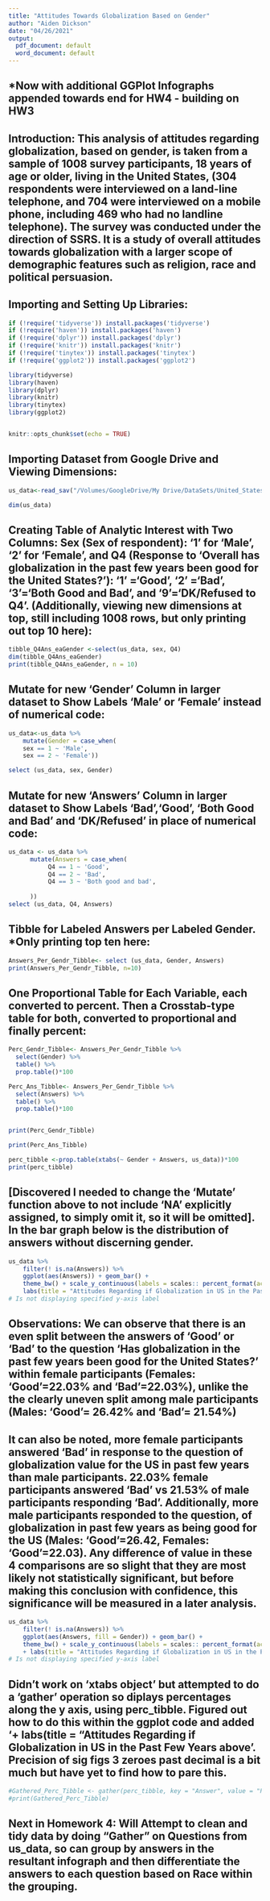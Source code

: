 ```yaml
---
title: "Attitudes Towards Globalization Based on Gender"
author: "Aiden Dickson"
date: "04/26/2021" 
output:
  pdf_document: default
  word_document: default
---
```

## *Now with additional GGPlot Infographs appended towards end for HW4 - building on HW3

## Introduction: This analysis of attitudes regarding globalization, based on gender, is taken from a sample of 1008 survey participants, 18 years of age or older, living in the United States, (304 respondents were interviewed on a land-line telephone, and 704 were interviewed on a mobile phone, including 469 who had no landline telephone). The survey was conducted under the direction of SSRS. It is a study of overall attitudes towards globalization with a larger scope of demographic features such as religion, race and political persuasion. 

## Importing and Setting Up Libraries:

```r
if (!require('tidyverse')) install.packages('tidyverse')
if (!require('haven')) install.packages('haven')
if (!require('dplyr')) install.packages('dplyr')
if (!require('knitr')) install.packages('knitr')
if (!require('tinytex')) install.packages('tinytex')
if (!require('ggplot2')) install.packages('ggplot2')

library(tidyverse)
library(haven)
library(dplyr)
library(knitr)
library(tinytex)
library(ggplot2)


knitr::opts_chunk$set(echo = TRUE)
```


## Importing Dataset from Google Drive and Viewing Dimensions:

```r
us_data<-read_sav("/Volumes/GoogleDrive/My Drive/DataSets/United_States_April_2020_Topline_WEB_FINAL.sav")

dim(us_data)
```

## Creating Table of Analytic Interest with Two Columns: Sex (Sex of respondent): ‘1’ for ‘Male’, ‘2’ for ‘Female’, and Q4 (Response to ‘Overall has globalization in the past few years been good for the United States?’):  ‘1’ =‘Good’, ‘2’ =‘Bad’, ‘3’=‘Both Good and Bad’, and ‘9’=‘DK/Refused to Q4’.  (Additionally, viewing new dimensions at top, still including 1008 rows, but only printing out top 10 here):

```r
tibble_Q4Ans_eaGender <-select(us_data, sex, Q4) 
dim(tibble_Q4Ans_eaGender)
print(tibble_Q4Ans_eaGender, n = 10)
```

## Mutate for new 'Gender' Column in larger dataset to Show Labels 'Male' or 'Female' instead of numerical code:

```r
us_data<-us_data %>% 
    mutate(Gender = case_when( 
    sex == 1 ~ 'Male',
    sex == 2 ~ 'Female')) 

select (us_data, sex, Gender)
```

## Mutate for new 'Answers' Column in larger dataset to Show Labels 'Bad','Good', 'Both Good and Bad' and 'DK/Refused' in place of numerical code:

```r
us_data <- us_data %>% 
      mutate(Answers = case_when(
           Q4 == 1 ~ 'Good',
           Q4 == 2 ~ 'Bad',
           Q4 == 3 ~ 'Both good and bad',
        
      ))
select (us_data, Q4, Answers)
```

## Tibble for Labeled Answers per Labeled Gender. *Only printing top ten here:

```r
Answers_Per_Gendr_Tibble<- select (us_data, Gender, Answers)
print(Answers_Per_Gendr_Tibble, n=10)

```


## One Proportional Table for Each Variable, each converted to percent.  Then a Crosstab-type table for both, converted to proportional and finally percent:

```r
Perc_Gendr_Tibble<- Answers_Per_Gendr_Tibble %>%
  select(Gender) %>%
  table() %>%
  prop.table()*100

Perc_Ans_Tibble<- Answers_Per_Gendr_Tibble %>%
  select(Answers) %>%
  table() %>%
  prop.table()*100


print(Perc_Gendr_Tibble)

print(Perc_Ans_Tibble)

perc_tibble <-prop.table(xtabs(~ Gender + Answers, us_data))*100
print(perc_tibble)
```



## [Discovered I needed to change the 'Mutate' function above to not include 'NA' explicitly assigned, to simply omit it, so it will be omitted].  In the bar graph below is the distribution of answers without discerning gender.

```r

us_data %>%
    filter(! is.na(Answers)) %>%
    ggplot(aes(Answers)) + geom_bar() +
    theme_bw() + scale_y_continuous(labels = scales:: percent_format(accuracy=1))
    labs(title = "Attitudes Regarding if Globalization in US in the Past Few Years Has Been 'Good'", y = "Magnitude", x = "Answers") 
# Is not displaying specified y-axis label
```

## Observations: We can observe that there is an even split between the answers of ‘Good’ or ‘Bad’ to the question ‘Has globalization in the past few years been good for the United States?’ within female participants (Females: ‘Good’=22.03% and ‘Bad’=22.03%), unlike the the clearly uneven split among male participants (Males: ‘Good’= 26.42% and ‘Bad’= 21.54%)

## It can also be noted, more female participants answered ‘Bad’ in response to the question of globalization value for the US in past few years than male participants. 22.03% female participants answered ‘Bad’ vs 21.53% of male participants responding ‘Bad’. Additionally, more male participants responded to the question, of globalization in past few years as being good for the US (Males: ‘Good’=26.42, Females: ‘Good’=22.03). Any difference of value in these 4 comparisons are so slight that they are most likely not statistically significant, but before making this conclusion with confidence, this significance will be measured in a later analysis.

```r


us_data %>%
    filter(! is.na(Answers)) %>%
    ggplot(aes(Answers, fill = Gender)) + geom_bar() +
    theme_bw() + scale_y_continuous(labels = scales:: percent_format(accuracy=1))
    + labs(title = "Attitudes Regarding if Globalization in US in the Past Few Years Has Been 'Good'", y = "Percent", x = "Answers") 
# Is not displaying specified y-axis label

```
## Didn't work on 'xtabs object' but attempted to do a 'gather' operation so diplays percentages along the y axis, using perc_tibble. Figured out how to do this within the ggplot code and added '+ labs(title = "Attitudes Regarding if Globalization in US in the Past Few Years above'. Precision of sig figs 3 zeroes past decimal is a bit much but have yet to find how to pare this.

```r
#Gathered_Perc_Tibble <- gather(perc_tibble, key = "Answer", value = "Percent", -c("Gender"))
#print(Gathered_Perc_Tibble)

```


## Next in Homework 4: Will Attempt to clean and tidy data by doing "Gather" on Questions from us_data, so can group by answers in the resultant infograph and then differentiate the answers to each question based on Race within the grouping. 














